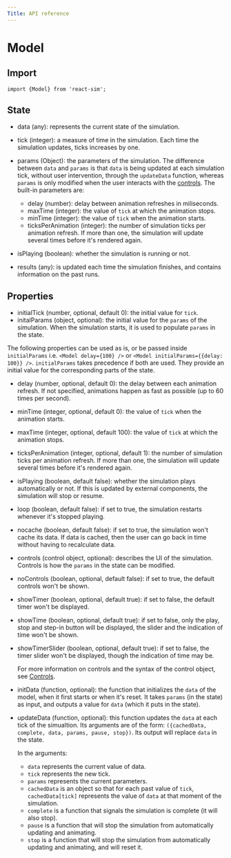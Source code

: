 ```yaml
---
Title: API reference
---
```


# Model

## Import

```
import {Model} from 'react-sim';
```

## State

- data (any): represents the current state of the simulation.
- tick (integer): a measure of time in the simulation. Each time the simulation updates, ticks increases by one.
- params (Object): the parameters of the simulation.
  The difference between `data` and `params` is that `data` is being updated at each simulation tick, without user intervention, through the `updateData` function, whereas `params` is only modified when the user interacts with the [controls](/controls).
  The built-in parameters are:
  - delay (number): delay between animation refreshes in miliseconds.
  - maxTime (integer): the value of `tick` at which the animation stops.
  - minTime (integer): the value of `tick` when the animation starts.
  - ticksPerAnimation (integer): the number of simulation ticks per animation refresh. If more than one, the simulation will update several times before it's rendered again.
- isPlaying (boolean): whether the simulation is running or not.

- results (any): is updated each time the simulation finishes, and contains information on the past runs.

## Properties

- initialTick (number, optional, default 0): the initial value for `tick`.
- initalParams (object, optional): the initial value for the `params` of the simulation. When the simulation starts, it is used to populate `params` in the state.

The following properties can be used as is, or be passed inside `initialParams` i.e. `<Model delay={100} />` or `<Model initialParams={{delay: 100}} />`.
`initialParams` takes precedence if both are used. They provide an initial value for the corresponding parts of the state.

- delay (number, optional, default 0): the delay between each animation refresh. If not specified, animations happen as fast as possible (up to 60 times per second).
- minTime (integer, optional, default 0): the value of `tick` when the animation starts.
- maxTime (integer, optional, default 100): the value of `tick` at which the animation stops.
- ticksPerAnimation (integer, optional, default 1): the number of simulation ticks per animation refresh. If more than one, the simulation will update several times before it's rendered again.

- isPlaying (boolean, default false): whether the simulation plays automatically or not. If this is updated by external components, the simulation will stop or resume.
- loop (boolean, default false): if set to true, the simulation restarts whenever it's stopped playing.

- nocache (boolean, default false): if set to true, the simulation won't cache its data. If data is cached, then the user can go back in time without having to recalculate data.

- controls (control object, optional): describes the UI of the simulation. Controls is how the `params` in the state can be modified.
- noControls (boolean, optional, default false): if set to true, the default controls won't be shown.
- showTimer (boolean, optional, default true): if set to false, the default timer won't be displayed.
- showTime (boolean, optional, default true): if set to false, only the play, stop and step-in button will be displayed, the slider and the indication of time won't be shown.
- showTimerSlider (boolean, optional, default true): if set to false, the timer slider won't be displayed, though the indication of time may be.

  For more information on controls and the syntax of the control object, see [Controls](/controls).

- initData (function, optional): the function that initializes the `data` of the model, when it first starts or when it's reset.
  It takes `params` (in the state) as input, and outputs a value for `data` (which it puts in the state).
- updateData (function, optional): this function updates the `data` at each tick of the simualtion.
  Its arguments are of the form:
  ```({cachedData, complete, data, params, pause, stop})```. Its output will replace `data` in the state.

  In the arguments:
    - `data` represents the current value of data.
    - `tick` represents the new tick.
    - `params` represents the current parameters.
    - `cachedData` is an object so that for each past value of `tick`, `cachedData[tick]` represents the value of `data` at that moment of the simulation.
    - `complete` is a function that signals the simulation is complete (it will also stop).
    - `pause` is a function that will stop the simulation from automatically updating and animating.
    - `stop` is a function that will stop the simulation from automatically updating and animating, and will reset it.



